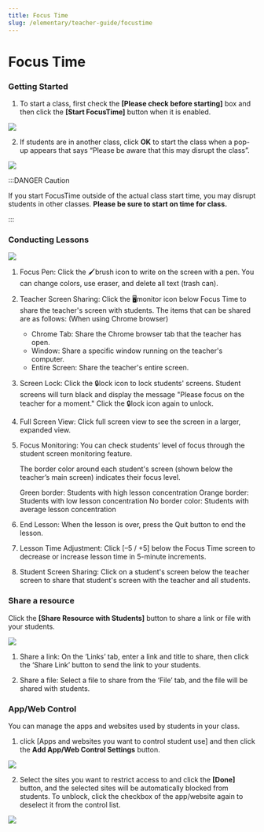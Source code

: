 ```yaml
---
title: Focus Time
slug: /elementary/teacher-guide/focustime
---
```



# Focus Time

### Getting Started

1. To start a class, first check the **[Please check before starting]** box and then click the **[Start FocusTime]** button when it is enabled.

<Image src="/img/en/elementary/teacher/05-01.jpg" size="lg" />

2. If students are in another class, click **OK** to start the class when a pop-up appears that says “Please be aware that this may disrupt the class”.

<Image src="/img/en/elementary/teacher/05-02.jpg" size="sm" />

:::DANGER Caution

If you start FocusTime outside of the actual class start time, you may disrupt students in other classes.
**Please be sure to start on time for class.**

:::

### Conducting Lessons

<Image src="/img/en/elementary/teacher/05-03.jpg" size="lg" />

1. Focus Pen: Click the 🖌️brush icon to write on the screen with a pen. You can change colors, use eraser, and delete all text (trash can).

2. Teacher Screen Sharing: Click the 🖥️monitor icon below Focus Time to share the teacher's screen with students. The items that can be shared are as follows:
   (When using Chrome browser)

   - Chrome Tab: Share the Chrome browser tab that the teacher has open.
   - Window: Share a specific window running on the teacher's computer.
   - Entire Screen: Share the teacher's entire screen.

3. Screen Lock: Click the 🔒lock icon to lock students' screens. Student screens will turn black and display the message "Please focus on the teacher for a moment." Click the 🔒lock icon again to unlock.

4. Full Screen View: Click full screen view to see the screen in a larger, expanded view.

5. Focus Monitoring: You can check students’ level of focus through the student screen monitoring feature.

   The border color around each student's screen (shown below the teacher’s main screen) indicates their focus level.

   Green border: Students with high lesson concentration
   Orange border: Students with low lesson concentration
   No border color: Students with average lesson concentration

6. End Lesson: When the lesson is over, press the Quit button to end the lesson.

7. Lesson Time Adjustment: Click [–5 / +5] below the Focus Time screen to decrease or increase lesson time in 5-minute increments.

8. Student Screen Sharing: Click on a student's screen below the teacher screen to share that student's screen with the teacher and all students.

### Share a resource

Click the **[Share Resource with Students]** button to share a link or file with your students.

<Image src="/img/en/elementary/teacher/05-04.jpg" size="lg" />

1. Share a link: On the ‘Links’ tab, enter a link and title to share, then click the ‘Share Link’ button to send the link to your students.

2. Share a file: Select a file to share from the ‘File’ tab, and the file will be shared with students.

### App/Web Control

You can manage the apps and websites used by students in your class.

1. click [Apps and websites you want to control student use] and then click the **Add App/Web Control Settings** button.

<Image src="/img/en/elementary/teacher/05-05.jpg" size="lg" />

2. Select the sites you want to restrict access to and click the **[Done]** button, and the selected sites will be automatically blocked from students.
   To unblock, click the checkbox of the app/website again to deselect it from the control list.

<Image src="/img/en/elementary/teacher/05-06.jpg" size="lg" />
